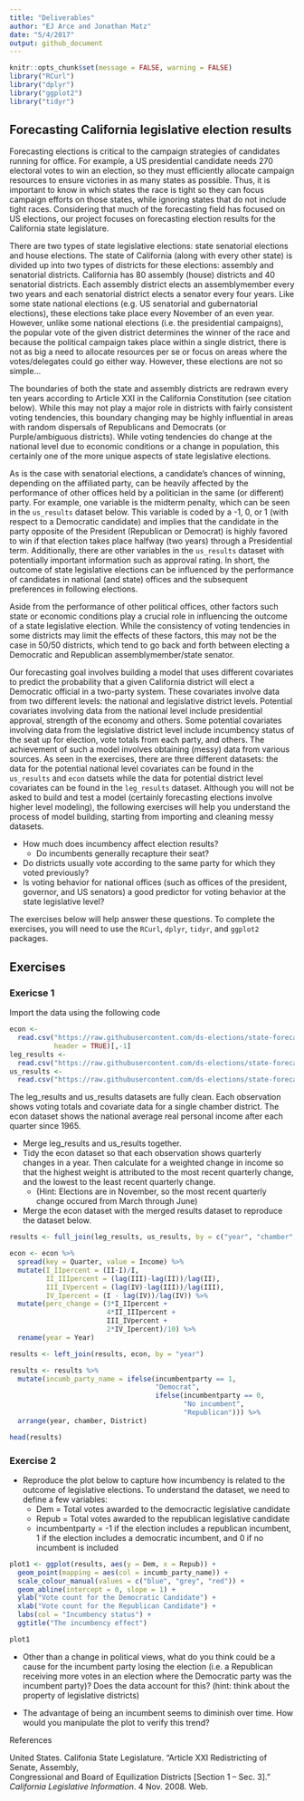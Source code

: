 ```yaml
---
title: "Deliverables"
author: "EJ Arce and Jonathan Matz"
date: "5/4/2017"
output: github_document
---
```


```r
knitr::opts_chunk$set(message = FALSE, warning = FALSE)
library("RCurl")
library("dplyr")
library("ggplot2")
library("tidyr")
```


## Forecasting California legislative election results

  Forecasting elections is critical to the campaign strategies of candidates running for office. For example, a US presidential candidate needs 270 electoral votes to win an election, so they must efficiently allocate campaign resources to ensure victories in as many states as possible. Thus, it is important to know in which states the race is tight so they can focus campaign efforts on those states, while ignoring states that do not include tight races. Considering that much of the forecasting field has focused on US elections, our project focuses on forecasting election results for the California state legislature.

  There are two types of state legislative elections: state senatorial elections and house elections.  The state of California (along with every other state) is divided up into two types of districts for these elections: assembly and senatorial districts. California has 80 assembly (house) districts and 40 senatorial districts. Each assembly district elects an assemblymember every two years and each senatorial district elects a senator every four years. Like some state national elections (e.g. US senatorial and gubernatorial elections), these elections take place every November of an even year.  However, unlike some national elections (i.e. the presidential campaigns), the popular vote of the given district determines the winner of the race and because the political campaign takes place within a single district, there is not as big a need to allocate resources per se or focus on areas where the votes/delegates could go either way. However, these elections are not so simple...
  
  The boundaries of both the state and assembly districts are redrawn every ten years according to Article XXI in the California Constitution (see citation below). While this may not play a major role in districts with fairly consistent voting tendencies, this boundary changing may be highly influential in areas with random dispersals of Republicans and Democrats (or Purple/ambiguous districts). While voting tendencies do change at the national level due to economic conditions or a change in population, this certainly one of the more unique aspects of state legislative elections.
  
  As is the case with senatorial elections, a candidate’s chances of winning, depending on the affiliated party, can be heavily affected by the performance of other offices held by a politician in the same (or different) party. For example, one variable is the midterm penalty, which can be seen in the `us_results` dataset below. This variable is coded by a -1, 0, or 1 (with respect to a Democratic candidate) and implies that the candidate in the party opposite of the President (Republican or Democrat) is highly favored to win if that election takes place halfway (two years) through a Presidential term. Additionally, there are other variables in the `us_results` dataset with potentially important information such as approval rating. In short, the outcome of state legislative elections can be influenced by the performance of candidates in national (and state) offices and the subsequent preferences in following elections.
  
  Aside from the performance of other political offices, other factors such state or economic conditions play a crucial role in influencing the outcome of a state legislative election.  While the consistency of voting tendencies in some districts may limit the effects of these factors, this may not be the case in 50/50 districts, which tend to go back and forth between electing a Democratic and Republican assemblymember/state senator.

  Our forecasting goal involves building a model that uses different covariates to predict the probability that a given California district will elect a Democratic official in a two-party system. These covariates involve data from two different levels: the national and legislative district levels. Potential covariates involving data from the national level include presidential approval, strength of the economy and others. Some potential covariates involving data from the legislative district level include incumbency status of the seat up for election, vote totals from each party, and others. The achievement of such a model involves obtaining (messy) data from various sources. As seen in the exercises, there are three different datasets: the data for the potential national level covariates can be found in the `us_results` and `econ` datsets while the data for potential district level covariates can be found in the `leg_results` dataset. Although you will not be asked to build and test a model (certainly forecasting elections involve higher level modeling), the following exercises will help you understand the process of model building, starting from importing and cleaning messy datasets.

* How much does incumbency affect election results?
    + Do incumbents generally recapture their seat?
* Do districts usually vote according to the same party for which they voted previously?
* Is voting behavior for national offices (such as offices of the president, governor, and US senators) a good predictor for voting behavior at the state legislative level?

The exercises below will help answer these questions. To complete the exercises, you will need to use the `RCurl`, `dplyr`, `tidyr`, and `ggplot2` packages.

## Exercises

### Exericse 1

Import the data using the following code

```r
econ <-
  read.csv("https://raw.githubusercontent.com/ds-elections/state-forecasting-alpha/master/data/econ_state.csv",
           header = TRUE)[,-1]
leg_results <-
  read.csv("https://raw.githubusercontent.com/ds-elections/state-forecasting-alpha/master/data/leg_results.csv", header = TRUE)[,-1]
us_results <-
  read.csv("https://raw.githubusercontent.com/ds-elections/state-forecasting-alpha/master/data/us_results.csv", header = TRUE)[,-1]
```

The leg_results and us_results datasets are fully clean. Each observation shows voting totals and covariate data for a single chamber district. The econ dataset shows the national average real personal income after each quarter since 1965.

* Merge leg_results and us_results together.
* Tidy the econ dataset so that each observation shows quarterly changes in a year. Then calculate for a weighted change in income so that the highest weight is attributed to the most recent quarterly change, and the lowest to the least recent quarterly change.
    + (Hint: Elections are in November, so the most recent quarterly change occured from March through June)
* Merge the econ dataset with the merged results dataset to reproduce the dataset below.

```r
results <- full_join(leg_results, us_results, by = c("year", "chamber", "District"))

econ <- econ %>%
  spread(key = Quarter, value = Income) %>%
  mutate(I_IIpercent = (II-I)/I,
         II_IIIpercent = (lag(III)-lag(II))/lag(II),
         III_IVpercent = (lag(IV)-lag(III))/lag(III),
         IV_Ipercent = (I - lag(IV))/lag(IV)) %>%
  mutate(perc_change = (3*I_IIpercent +
                        4*II_IIIpercent +
                        III_IVpercent +
                        2*IV_Ipercent)/10) %>%
  rename(year = Year)

results <- left_join(results, econ, by = "year")

results <- results %>%
  mutate(incumb_party_name = ifelse(incumbentparty == 1,
                                    "Democrat",
                                    ifelse(incumbentparty == 0,
                                           "No incumbent",
                                           "Republican"))) %>%
  arrange(year, chamber, District)
```

```r
head(results)
```


### Exercise 2

* Reproduce the plot below to capture how incumbency is related to the outcome of legislative elections. To understand the dataset, we need to define a few variables:
    + Dem = Total votes awarded to the democractic legislative candidate
    + Repub = Total votes awarded to the republican legislative candidate
    + incumbentparty = -1 if the election includes a republican incumbent, 
                        1 if the election includes a democratic incumbent, and 
                        0 if no incumbent is included

```r
plot1 <- ggplot(results, aes(y = Dem, x = Repub)) +
  geom_point(mapping = aes(col = incumb_party_name)) +
  scale_colour_manual(values = c("blue", "grey", "red")) +
  geom_abline(intercept = 0, slope = 1) +
  ylab("Vote count for the Democratic Candidate") +
  xlab("Vote count for the Republican Candidate") +
  labs(col = "Incumbency status") +
  ggtitle("The incumbency effect")
```

```r
plot1
```

* Other than a change in political views, what do you think could be a cause for the incumbent party losing the election (i.e. a Republican receiving more votes in an election where the Democratic party was the incumbent party)? Does the data account for this? (hint: think about the property of legislative districts)

* The advantage of being an incumbent seems to diminish over time. How would you manipulate the plot to verify this trend?

References

United States. Califonia State Legislature.  “Article XXI Redistricting of Senate, Assembly,     
  Congressional and Board of Equilization Districts [Section 1 – Sec. 3].” _California Legislative Information_. 4 Nov. 2008. Web.